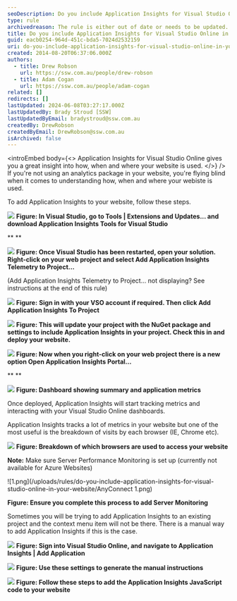 ```yaml
---
seoDescription: Do you include Application Insights for Visual Studio Online in your website to gain valuable insights into how users interact with it?
type: rule
archivedreason: The rule is either out of date or needs to be updated.
title: Do you include Application Insights for Visual Studio Online in your website?
guid: eacb0254-964d-451c-bda5-7024d2532159
uri: do-you-include-application-insights-for-visual-studio-online-in-your-website
created: 2014-08-20T06:37:06.000Z
authors:
  - title: Drew Robson
    url: https://ssw.com.au/people/drew-robson
  - title: Adam Cogan
    url: https://ssw.com.au/people/adam-cogan
related: []
redirects: []
lastUpdated: 2024-06-08T03:27:17.000Z
lastUpdatedBy: Brady Stroud [SSW]
lastUpdatedByEmail: bradystroud@ssw.com.au
createdBy: DrewRobson
createdByEmail: DrewRobson@ssw.com.au
isArchived: false
---
```


<introEmbed
  body={<>
Application Insights for Visual Studio Online gives you a great insight into how, when and where your website is used.
  </>}
/>
If you're not using an analytics package in your website, you're flying blind when it comes to understanding how, when and where your webiste is used.

To add Application Insights to your website, follow these steps.

![](/uploads/rules/do-you-include-application-insights-for-visual-studio-online-in-your-website/apin1-compressor.png)
**Figure: In Visual Studio, go to Tools | Extensions and Updates... and download Application Insights Tools for Visual Studio**

\*\*
\*\*

![](/uploads/rules/do-you-include-application-insights-for-visual-studio-online-in-your-website/apin5-compressor.png)
**Figure: Once Visual Studio has been restarted, open your solution. Right-click on your web project and select Add Application Insights Telemetry to Project...**

(Add Application Insights Telemetry to Project... not displaying? See instructions at the end of this rule)

![](/uploads/rules/do-you-include-application-insights-for-visual-studio-online-in-your-website/apin6-compressor.png)
**Figure:** **Sign in with your VSO account if required. Then click Add Application Insights To Project**

![](/uploads/rules/do-you-include-application-insights-for-visual-studio-online-in-your-website/apin7-compressor.png)
**Figure: This will update your project with the NuGet package and settings to include Application Insights in your project. Check this in and deploy your website.**

![](/uploads/rules/do-you-include-application-insights-for-visual-studio-online-in-your-website/apin9-compressor.png)
**Figure: Now when you right-click on your web project there is a new option Open Application Insights Portal...**

\*\*
\*\*

![](/uploads/rules/do-you-include-application-insights-for-visual-studio-online-in-your-website/apin10-compressor.png)
**Figure: Dashboard showing summary and application metrics**

Once deployed, Application Insights will start tracking metrics and interacting with your Visual Studio Online dashboards.

Application Insights tracks a lot of metrics in your website but one of the most useful is the breakdown of visits by each browser (IE, Chrome etc).

![](/uploads/rules/do-you-include-application-insights-for-visual-studio-online-in-your-website/apin4-compressor.png)
**Figure: Breakdown of which browsers are used to access your website**

**Note:** Make sure Server Performance Monitoring is set up (currently not available for Azure Websites)

![1.png](/uploads/rules/do-you-include-application-insights-for-visual-studio-online-in-your-website/AnyConnect 1.png)

**Figure: Ensure you complete this process to add Server Monitoring**

Sometimes you will be trying to add Application Insights to an existing project and the context menu item will not be there. There is a manual way to add Application Insights if this is the case.

![](/uploads/rules/do-you-include-application-insights-for-visual-studio-online-in-your-website/2014-09-05_14-49-56-compressor.png)
**Figure: Sign into Visual Studio Online, and navigate to Application Insights | Add Application**

![](/uploads/rules/do-you-include-application-insights-for-visual-studio-online-in-your-website/2014-09-05_14-59-06-compressor.png)
**Figure: Use these settings to generate the manual instructions**

![](/uploads/rules/do-you-include-application-insights-for-visual-studio-online-in-your-website/2014-09-05_15-26-32-compressor.png)
**Figure: Follow these steps to add the Application Insights JavaScript code to your website**

